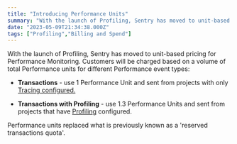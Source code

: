 ```yaml
---
title: "Introducing Performance Units"
summary: "With the launch of Profiling, Sentry has moved to unit-based pricing for Performance Monitoring. Customers will be charged based on a volume of total..."
date: "2023-05-09T21:34:38.000Z"
tags: ["Profiling","Billing and Spend"]
---
```


  With the launch of Profiling, Sentry has moved to unit-based pricing for Performance Monitoring. Customers will be charged based on a volume of total Performance units for different Performance event types: 

* **Transactions** - use 1 Performance Unit and sent from projects with only [Tracing configured.](https://docs.sentry.io/product/sentry-basics/tracing/)

* **Transactions with Profiling** - use 1.3 Performance Units and sent from projects that have [Profiling](https://docs.sentry.io/product/profiling/) configured.

Performance units replaced what is previously known as a 'reserved transactions quota'.
